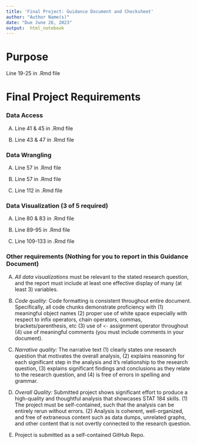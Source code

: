 ```yaml
---
title: 'Final Project: Guidance Document and Checksheet'
author: "Author Name(s)"
date: "Due June 26, 2023"
output:  html_notebook
---
```


# Purpose

Line 19-25 in .Rmd file


# Final Project Requirements

### Data Access

(A) Line 41 & 45 in .Rmd file  


(B) Line 43 & 47 in .Rmd file 


### Data Wrangling

(A) Line 57 in .Rmd file 


(B) Line 57 in .Rmd file


(C) Line 112 in .Rmd file


### Data Visualization (3 of 5 required)

(A) Line 80 & 83 in .Rmd file  

(B) Line 89-95 in .Rmd file 

(C) Line 109-133 in .Rmd file   


### Other requirements (Nothing for you to report in this Guidance Document)

(A) *All data visualizations* must be relevant to the stated research question, and the report must include at least one effective display of many (at least 3) variables.

(B) *Code quality:* Code formatting is consistent throughout entire document. Specifically, all code chunks demonstrate proficiency with (1) meaningful object names (2) proper use of white space especially with respect to infix operators, chain operators, commas, brackets/parenthesis, etc (3) use of `<-` assignment operator throughout (4) use of meaningful comments (you must include comments in your document).

(C) *Narrative quality:* The narrative text (1) clearly states one research question that motivates the overall analysis, (2) explains reasoning for each significant step in the analysis and it's relationship to the research question, (3) explains significant findings and conclusions as they relate to the research question, and (4) is free of errors in spelling and grammar.

(D) *Overall Quality:* Submitted project shows significant effort to produce a high-quality and thoughtful analysis that showcases STAT 184 skills. (1) The project must be self-contained, such that the analysis can be entirely rerun without errors. (2) Analysis is coherent, well-organized, and free of extraneous content such as data dumps, unrelated graphs, and other content that is not overtly connected to the research question.

(E) Project is submitted as a self-contained GitHub Repo. 
